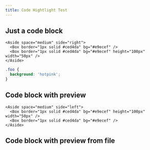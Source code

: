 ```yaml
---
title: Code Hightlight Test
---
```


## Just a code block

```tsx
<Aside space="medium" side="right">
  <Box border="1px solid #ced4da" bg="#e9ecef" />
  <Box border="1px solid #ced4da" bg="#e9ecef" height="100px" width="50px" />
</Aside>
```

```css
.foo {
  background: 'hotpink';
}
```

## Code block with preview

```tsx preview
<Aside space="medium" side="left">
  <Box border="1px solid #ced4da" bg="#e9ecef" height="100px" width="50px" />
  <Box border="1px solid #ced4da" bg="#e9ecef" />
</Aside>
```

## Code block with preview from file

```tsx preview file=src/demos/components/_test_.tsx

```

```tsx preview file=src/demos/components/_test_hook_.tsx

```
